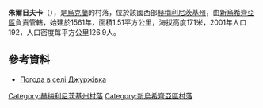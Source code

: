 {{coord|48|55|53|N|27|5|56|E|scale:100000|display=title}}

'''朱爾日夫卡'''（{{lang-uk|Джуржівка}}），是[[烏克蘭|烏克蘭]]的村落，位於該國西部[[赫梅利尼茨基州|赫梅利尼茨基州]]，由[[新烏希齊亞區|新烏希齊亞區]]負責管轄，始建於1561年，面積1.51平方公里，海拔高度171米，2001年人口192，人口密度每平方公里126.9人。

==參考資料==
* [http://weather.in.ua/ua/hmel'nickaja/6620 Погода в селі Джуржівка] {{Wayback|url=http://weather.in.ua/ua/hmel%27nickaja/6620 |date=20111220174341 }}

{{DEFAULTSORT:Джуржівка}}
[[Category:赫梅利尼茨基州村落|Category:赫梅利尼茨基州村落]]
[[Category:新烏希齊亞區村落|Category:新烏希齊亞區村落]]


{{Khmelnytskyi-geo-stub}}